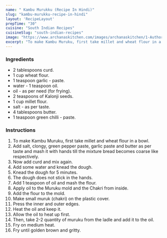---
name: " Kambu Murukku (Recipe In Hindi)"
slug: "kambu-murukku-recipe-in-hindi"
layout: 'RecipeLayout'
prepTime: "30"
cuisine: "South Indian Recipes"
cuisineSlug: "south-indian-recipes"
image: "https://www.archanaskitchen.com/images/archanaskitchen/1-Author/Dhara_joshi/murrukku.jpg"
excerpt: "To make Kambu Muruku, first take millet and wheat flour in a bowl"
---

### Ingredients

-  2 tablespoons curd.
-  1 cup wheat flour.
-  1 teaspoon garlic - paste.
-  water - 1 teaspoon oil.
-  oil - as per need (for frying).
-  2 teaspoons of Kalonji seeds.
- 1 cup millet flour.
-  salt - as per taste.
-  4 tablespoons butter.
-  1 teaspoon green chilli - paste.

### Instructions

1. To make Kambu Muruku, first take millet and wheat flour in a bowl.
1. Add salt, clongy, green pepper paste, garlic paste and butter as per taste and mash it with hands till the mixture bread becomes coarse like respectively.
1. Now add curd and mix again.
1. Add some water and knead the dough.
1. Knead the dough for 5 minutes.
1. The dough does not stick in the hands.
1. Add 1 teaspoon of oil and mash the flour.
1. Apply oil to the Muruku mold and the Chakri from inside.
1. Add the flour to the mold.
1. Make small muruk (chakri) on the plastic cover.
1. Press the inner and outer edges.
1. Heat the oil and keep it.
1. Allow the oil to heat up first.
1. Then, take 2-2 quantity of muruku from the ladle and add it to the oil.
1. Fry on medium heat.
1. Fry until golden brown and gritty.
